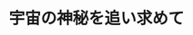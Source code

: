 ﻿---
title: "宇宙の神秘を追い求めて"
category: "理学院"
vol: "63"
interviewee: "河合 誠之 "
url: ""
tags: []
pdf: "63-5.pdf"
facephoto: ""
career: ""
preface: "上を見上げると空が広がっていて、その空の向こうには宇宙があって。人はこの広がる世界を次々と解明してきた。月をはじめ次々と惑星を探索し、ブラックホールの存在を発見した。だが、宇宙は無限である。宇宙の神秘もまた無限に存在する。宇宙の誕生「ビッグバン」を明らかにするも、その宇宙の起源にはまだ謎は多い。河合では宇宙の起源を探るため宇宙から飛来するガンマ線バーストの研究を行なっている。"
---
